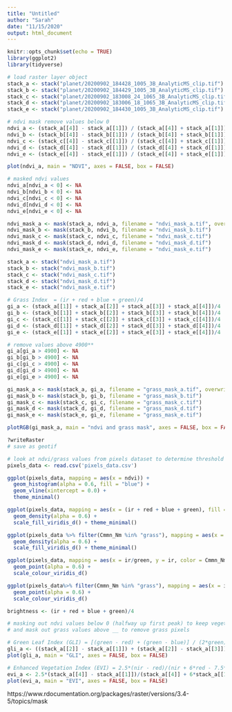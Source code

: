 ```yaml
---
title: "Untitled"
author: "Sarah"
date: "11/15/2020"
output: html_document
---
```


```r
knitr::opts_chunk$set(echo = TRUE)
library(ggplot2)
library(tidyverse)
```


```r
# load raster layer object
stack_a <- stack("planet/20200902_184428_1005_3B_AnalyticMS_clip.tif")
stack_b <- stack("planet/20200902_184429_1005_3B_AnalyticMS_clip.tif")
stack_c <- stack("planet/20200902_183008_24_1065_3B_AnalyticMS_clip.tif")
stack_d <- stack("planet/20200902_183006_18_1065_3B_AnalyticMS_clip.tif")
stack_e <- stack("planet/20200902_184430_1005_3B_AnalyticMS_clip.tif")

# ndvi mask remove values below 0
ndvi_a <- (stack_a[[4]] - stack_a[[1]]) / (stack_a[[4]] + stack_a[[1]])
ndvi_b <- (stack_b[[4]] - stack_b[[1]]) / (stack_b[[4]] + stack_b[[1]])
ndvi_c <- (stack_c[[4]] - stack_c[[1]]) / (stack_c[[4]] + stack_c[[1]])
ndvi_d <- (stack_d[[4]] - stack_d[[1]]) / (stack_d[[4]] + stack_d[[1]])
ndvi_e <- (stack_e[[4]] - stack_e[[1]]) / (stack_e[[4]] + stack_e[[1]])

plot(ndvi_a, main = "NDVI", axes = FALSE, box = FALSE)

# masked ndvi values
ndvi_a[ndvi_a < 0] <- NA
ndvi_b[ndvi_b < 0] <- NA
ndvi_c[ndvi_c < 0] <- NA
ndvi_d[ndvi_d < 0] <- NA
ndvi_e[ndvi_e < 0] <- NA

ndvi_mask_a <- mask(stack_a, ndvi_a, filename = "ndvi_mask_a.tif", overwrite = T)
ndvi_mask_b <- mask(stack_b, ndvi_b, filename = "ndvi_mask_b.tif")
ndvi_mask_c <- mask(stack_c, ndvi_c, filename = "ndvi_mask_c.tif")
ndvi_mask_d <- mask(stack_d, ndvi_d, filename = "ndvi_mask_d.tif")
ndvi_mask_e <- mask(stack_e, ndvi_e, filename = "ndvi_mask_e.tif")
```

```r
stack_a <- stack("ndvi_mask_a.tif")
stack_b <- stack("ndvi_mask_b.tif")
stack_c <- stack("ndvi_mask_c.tif")
stack_d <- stack("ndvi_mask_d.tif")
stack_e <- stack("ndvi_mask_e.tif")

# Grass Index  = (ir + red + blue + green)/4
gi_a <- (stack_a[[1]] + stack_a[[2]] + stack_a[[3]] + stack_a[[4]])/4
gi_b <- (stack_b[[1]] + stack_b[[2]] + stack_b[[3]] + stack_b[[4]])/4
gi_c <- (stack_c[[1]] + stack_c[[2]] + stack_c[[3]] + stack_c[[4]])/4
gi_d <- (stack_d[[1]] + stack_d[[2]] + stack_d[[3]] + stack_d[[4]])/4
gi_e <- (stack_e[[1]] + stack_e[[2]] + stack_e[[3]] + stack_e[[4]])/4

# remove values above 4900**
gi_a[gi_a > 4900] <- NA
gi_b[gi_b > 4900] <- NA
gi_c[gi_c > 4900] <- NA
gi_d[gi_d > 4900] <- NA
gi_e[gi_e > 4900] <- NA

gi_mask_a <- mask(stack_a, gi_a, filename = "grass_mask_a.tif", overwrite = T)
gi_mask_b <- mask(stack_b, gi_b, filename = "grass_mask_b.tif")
gi_mask_c <- mask(stack_c, gi_c, filename = "grass_mask_c.tif")
gi_mask_d <- mask(stack_d, gi_d, filename = "grass_mask_d.tif")
gi_mask_e <- mask(stack_e, gi_e, filename = "grass_mask_e.tif")

plotRGB(gi_mask_a, main = "ndvi and grass mask", axes = FALSE, box = FALSE)

?writeRaster
# save as geotif
```


```r
# look at ndvi/grass values from pixels dataset to determine threshold
pixels_data <- read.csv('pixels_data.csv')

ggplot(pixels_data, mapping = aes(x = ndvi)) +
  geom_histogram(alpha = 0.6, fill = "blue") +
  geom_vline(xintercept = 0.0) +
  theme_minimal()

ggplot(pixels_data, mapping = aes(x = (ir + red + blue + green), fill = Cmmn_Nm)) +
  geom_density(alpha = 0.6) +
  scale_fill_viridis_d() + theme_minimal()

ggplot(pixels_data %>% filter(Cmmn_Nm %in% "grass"), mapping = aes(x = ndvi, fill = Cmmn_Nm)) +
  geom_density(alpha = 0.6) +
  scale_fill_viridis_d() + theme_minimal()

ggplot(pixels_data, mapping = aes(x = ir/green, y = ir, color = Cmmn_Nm)) +
  geom_point(alpha = 0.6) +
  scale_colour_viridis_d()

ggplot(pixels_data%>% filter(Cmmn_Nm %in% "grass"), mapping = aes(x = ir - red, y = ir + red, color = Cmmn_Nm)) +
  geom_point(alpha = 0.6) +
  scale_colour_viridis_d()

brightness <- (ir + red + blue + green)/4

# masking out ndvi values below 0 (halfway up first peak) to keep vegetation pixels
# and mask out grass values above __ to remove grass pixels
```

```r
# Green Leaf Index (GLI) = [(green - red) + (green - blue)] / (2*green) + red + blue
gli_a <- ((stack_a[[2]] - stack_a[[1]]) + (stack_a[[2]] - stack_a[[3]]))/ (2*stack_a[[2]] + stack_a[[1]] + stack_a[[3]])
plot(gli_a, main = "GLI", axes = FALSE, box = FALSE)
```

```r
# Enhanced Vegetation Index (EVI) = 2.5*(nir - red)/(nir + 6*red - 7.5*blue + 1)
evi_a <- 2.5*(stack_a[[4]] - stack_a[[1]])/(stack_a[[4]] + 6*stack_a[[1]] - 7.5*stack_a[[3]])
plot(evi_a, main = "EVI", axes = FALSE, box = FALSE)
```


https://www.rdocumentation.org/packages/raster/versions/3.4-5/topics/mask